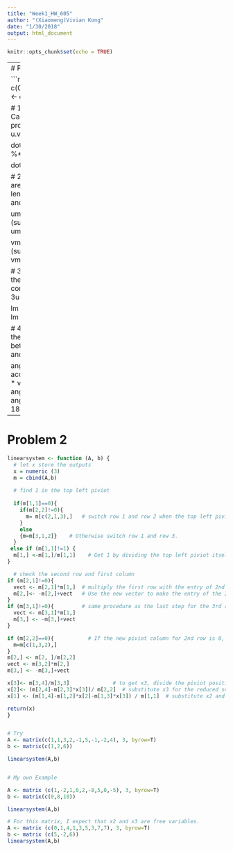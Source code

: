 ```yaml
---
title: "Week1_HW_605"
author: "(Xiaomeng)Vivian Kong"
date: "1/30/2018"
output: html_document
---
```


```r
knitr::opts_chunk$set(echo = TRUE)
```

---
# Problem 1

```r
u <- c(0.5, 0.5)
v <- c(3, -4)

# 1) Calculate the product of u.v

dot <- u %*% v

dot

# 2) What are the length of u and v?

um <- sqrt (sum(u^2))
um

vm <- sqrt (sum(v^2))
vm

# 3) What is the linear combination : 3u -2v?

lm <- 3*u -2*v
lm

# 4) What is the angle between u and v?

angle_rad <- acos(dot/(um * vm))
angle_rad
angle_rad * 180 / pi
```


---
# Problem 2

```r
linearsystem <- function (A, b) {
  # let x store the outputs
  x = numeric (3)
  m = cbind(A,b)
  
  # find 1 in the top left piviot
  
  if(m[1,1]==0){
    if(m[2,2]!=0){
      m= m[c(2,1,3),]   # switch row 1 and row 2 when the top left piviot is 0.
    }
    else
    {m=m[3,1,2]}    # Otherwise switch row 1 and row 3. 
  }
 else if (m[1,1]!=1) {
  m[1,] <-m[1,]/m[1,1]    # Get 1 by dividing the top left piviot itself 
}

  # check the second row and first column 
if (m[2,1]!=0){       
  vect <- m[2,1]*m[1,]  # multiply the first row with the entry of 2nd row and 1st column to get the new vector
  m[2,]<- -m[2,]+vect   # Use the new vector to make the entry of the 2nd row and 1st column to get 0 for that position
}
if (m[3,1]!=0){         # same procedure as the last step for the 3rd row
  vect <- m[3,1]*m[1,]
  m[3,] <- -m[3,]+vect
}

if (m[2,2]==0){           # If the new piviot column for 2nd row is 0, switch the 3rd and 2nd row
  m=m[c(1,3,2),]
}
m[2,] <- m[2, ]/m[2,2]
vect <- m[3,2]*m[2,]
m[3,] <- -m[3,]+vect

x[3]<- m[3,4]/m[3,3]              # to get x3, divide the piviot position from the 3rd row to get the answer 
x[2]<- (m[2,4]-m[2,3]*x[3])/ m[2,2]  # substitute x3 for the reduced second row and solve for x2
x[1] <- (m[1,4]-m[1,2]*x[2]-m[1,3]*x[3]) / m[1,1]  # substitute x2 and x3 for the reduced first row and solve for x1

return(x)
}


# Try
A <- matrix(c(1,1,3,2,-1,5,-1,-2,4), 3, byrow=T)
b <- matrix(c(1,2,6))

linearsystem(A,b)


# My own Example

A <- matrix (c(1,-2,1,0,2,-8,5,0,-5), 3, byrow=T)
b <- matrix(c(0,8,10))

linearsystem(A,b)

# For this matrix, I expect that x2 and x3 are free variables.
A <- matrix (c(0,1,4,1,3,5,3,7,7), 3, byrow=T)
b <- matrix (c(5,-2,6))
linearsystem(A,b)
```

